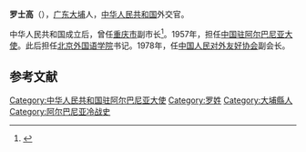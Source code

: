 '''罗士高'''（{{bd|1905年|3月|1995年|8月8日|catIdx=}}），[[广东|广东]][[大埔縣|大埔]]人，[[中华人民共和国|中华人民共和国]]外交官。

中华人民共和国成立后，曾任[[重庆市|重庆市]]副市长<ref>{{cite book|author=重庆市地方志编纂委员会, 重庆办公厅|title=《重庆年鉴》|year=1987年|publisher=科学技术文献出版社重庆分社|pages=18页}}</ref>。1957年，担任[[中国驻阿尔巴尼亚大使列表|中国驻阿尔巴尼亚大使]]。此后担任[[北京外国语学院|北京外国语学院]]书记。1978年，任[[中国人民对外友好协会|中国人民对外友好协会]]副会长。

==参考文献==
{{reflist}}
{{start box}}
{{s-dip}}
{{succession box|[[徐以新|徐以新]]|[[许建国_(政治人物)|許建國]]|[[中国驻阿尔巴尼亚大使列表|中国驻阿尔巴尼亚大使]]|1957年4月-1964年7月}}
{{end box}}
{{中国政治人物小作品}}
[[Category:中华人民共和国驻阿尔巴尼亚大使|Category:中华人民共和国驻阿尔巴尼亚大使]]
[[Category:罗姓|Category:罗姓]]
[[Category:大埔縣人|Category:大埔縣人]]
[[Category:阿尔巴尼亚冷战史|Category:阿尔巴尼亚冷战史]]